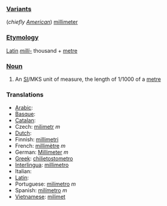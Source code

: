 === [[Variant]]s ===
(''chiefly [[w:American English|American]]'') [[millimeter]]

=== [[Etymology]] ===
[[Latin]] ''[[milli-]]'' thousand + [[metre]]

=== [[Noun]] ===
#An [[SI#Abbreviation|SI]]/MKS unit of measure, the length of 1/1000 of a [[metre]]

=== Translations ===
*[[Arabic]]:
*[[Basque]]:
*[[Catalan]]:
*Czech: [[milimetr]] ''m''
*[[Dutch]]:
*Finnish: [[millimetri]]
*French: [[millimètre]] ''m''
*German: [[Millimeter]] ''m''
*[[Greek]]: [[chilietostometro]]
*[[Interlingua]]: [[millimetro]]
*Italian:
*[[Latin]]:
*Portuguese: [[milímetro]] ''m''
*Spanish: [[milímetro]] ''m''
*[[Vietnamese]]: [[milimet]]